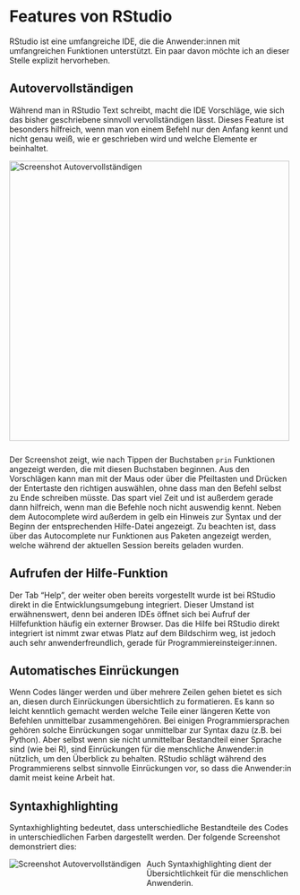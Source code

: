 # Features von RStudio
  
RStudio ist eine umfangreiche IDE, die die Anwender:innen mit umfangreichen Funktionen unterstützt. Ein paar davon möchte ich an dieser Stelle explizit hervorheben.
  
  
## Autovervollständigen
Während man in RStudio Text schreibt, macht die IDE Vorschläge, wie sich das bisher geschriebene sinnvoll vervollständigen lässt. Dieses Feature ist besonders hilfreich, wenn man von einem Befehl nur den Anfang kennt und nicht genau weiß, wie er geschrieben wird und welche Elemente er beinhaltet.
  
<img src="../../_static/img/screenshot_autocomplete.png" alt="Screenshot Autovervollständigen" style="width:500px;margin-bottom:25px;margin-right:10px" align="left">
    
Der Screenshot zeigt, wie nach Tippen der Buchstaben `prin` Funktionen angezeigt werden, die mit diesen Buchstaben beginnen. Aus den Vorschlägen kann man mit der Maus oder über die Pfeiltasten und Drücken der Entertaste den richtigen auswählen, ohne dass man den Befehl selbst zu Ende schreiben müsste. Das spart viel Zeit und ist außerdem gerade dann hilfreich, wenn man die Befehle noch nicht auswendig kennt. Neben dem Autocomplete wird außerdem in gelb ein Hinweis zur Syntax und der Beginn der entsprechenden Hilfe-Datei angezeigt. Zu beachten ist, dass über das Autocomplete nur Funktionen aus Paketen angezeigt werden, welche während der aktuellen Session bereits geladen wurden.
  
  
## Aufrufen der Hilfe-Funktion
Der Tab "Help", der weiter oben bereits vorgestellt wurde ist bei RStudio direkt in die Entwicklungsumgebung integriert. 
Dieser Umstand ist erwähnenswert, denn bei anderen IDEs öffnet sich bei Aufruf der Hilfefunktion häufig ein externer Browser. 
Das die Hilfe bei RStudio direkt integriert ist nimmt zwar etwas Platz auf dem Bildschirm weg, ist jedoch auch sehr anwenderfreundlich, gerade für Programmiereinsteiger:innen.
  
  
## Automatisches Einrückungen
Wenn Codes länger werden und über mehrere Zeilen gehen bietet es sich an, diesen durch Einrückungen übersichtlich zu formatieren. Es kann so leicht kenntlich gemacht werden welche Teile einer längeren Kette von Befehlen unmittelbar zusammengehören.
Bei einigen Programmiersprachen gehören solche Einrückungen sogar unmittelbar zur Syntax dazu (z.B. bei Python). Aber selbst wenn sie nicht unmittelbar Bestandteil einer Sprache sind (wie bei R), sind Einrückungen für die menschliche Anwender:in nützlich, um den Überblick zu behalten.
RStudio schlägt während des Programmierens selbst sinnvolle Einrückungen vor, so dass die Anwender:in damit meist keine Arbeit hat.
  
  
## Syntaxhighlighting
Syntaxhighlighting bedeutet, dass unterschiedliche Bestandteile des Codes in unterschiedlichen Farben dargestellt werden. Der folgende Screenshot demonstriert dies:
    
<img src="../../_static/img/screenshot_syntax_highlighting.png" alt="Screenshot Autovervollständigen" style="margin-bottom:25px;margin-right:10px" align="left">
Auch Syntaxhighlighting dient der Übersichtlichkeit für die menschlichen Anwenderin. 
